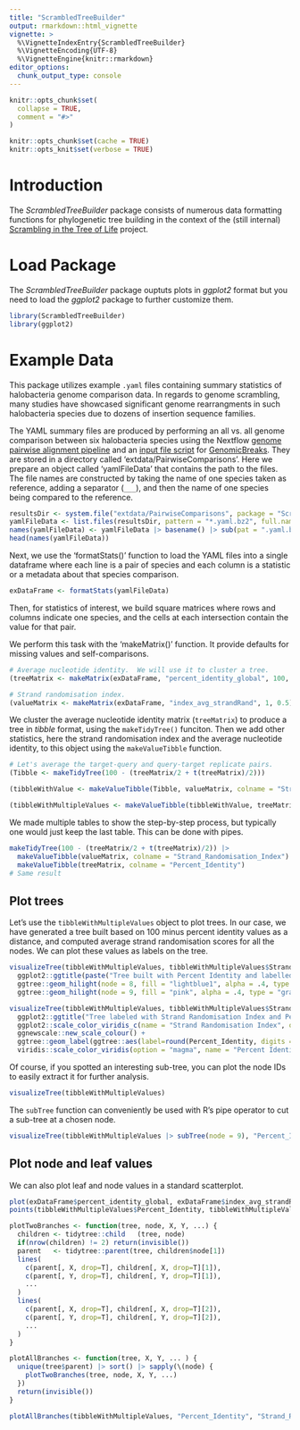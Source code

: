 ```yaml
---
title: "ScrambledTreeBuilder"
output: rmarkdown::html_vignette
vignette: >
  %\VignetteIndexEntry{ScrambledTreeBuilder}
  %\VignetteEncoding{UTF-8}
  %\VignetteEngine{knitr::rmarkdown}
editor_options:
  chunk_output_type: console
---
```


```r
knitr::opts_chunk$set(
  collapse = TRUE,
  comment = "#>"
)
```

```r
knitr::opts_chunk$set(cache = TRUE)
knitr::opts_knit$set(verbose = TRUE)
```

# Introduction

The _ScrambledTreeBuilder_ package consists of numerous data formatting
functions for phylogenetic tree building in the context of the (still internal)
[Scrambling in the Tree of Life](https://github.com/oist/LuscombeU_ScramblingInTheTreeOfLife)
project.

# Load Package

The _ScrambledTreeBuilder_ package ouptuts plots in _ggplot2_ format but you
need to load the _ggplot2_ package to further customize them.

```r
library(ScrambledTreeBuilder)
library(ggplot2)
```

# Example Data

This package utilizes example `.yaml` files containing summary statistics of
halobacteria genome comparison data. In regards to genome scrambling, many
studies have showcased significant genome rearrangments in such halobacteria
species due to dozens of insertion sequence families.

The YAML summary files are produced by performing an all vs. all genome
comparison between six halobacteria species using the Nextflow
[genome pairwise alignment pipeline](https://github.com/oist/plessy_pairwiseGenomeComparison)
and an [input file script](https://github.com/brennern/GenomeScrambling/blob/main/scripts/makeGBreaksInputFile.sh)
for [GenomicBreaks](https://github.com/oist/GenomicBreaks).  They are stored in
a directory called 'extdata/PairwiseComparisons'.  Here we prepare an object
called 'yamlFileData' that contains the path to the files.  The file names are
constructed by taking the name of one species taken as reference, adding a
separator (`___`), and then the name of one species being compared to the
reference.

```r
resultsDir <- system.file("extdata/PairwiseComparisons", package = "ScrambledTreeBuilder")
yamlFileData <- list.files(resultsDir, pattern = "*.yaml.bz2", full.names = TRUE)
names(yamlFileData) <- yamlFileData |> basename() |> sub(pat = ".yaml.bz2", rep="")
head(names(yamlFileData))
```

Next, we use the 'formatStats()' function to load the YAML files into a
single dataframe where each line is a pair of species and each column is
a statistic or a metadata about that species comparison.

```r
exDataFrame <- formatStats(yamlFileData)
```

Then, for statistics of interest, we build square matrices where rows and
columns indicate one species, and the cells at each intersection contain the
value for that pair.

We perform this task with the 'makeMatrix()' function.  It provide defaults for
missing values and self-comparisons.

```r
# Average nucleotide identity.  We will use it to cluster a tree.
(treeMatrix <- makeMatrix(exDataFrame, "percent_identity_global", 100, 50))
```

```r
# Strand randomisation index.
(valueMatrix <- makeMatrix(exDataFrame, "index_avg_strandRand", 1, 0.5))
```

We cluster the average nucleotide identity matrix (`treeMatrix`) to produce
a tree in _tibble_ format, using the `makeTidyTree()` funciton. Then we add
other statistics, here the strand randomisation index and the average nucleotide
identity, to this object using the `makeValueTibble` function.

```r
# Let's average the target-query and query-target replicate pairs.
(Tibble <- makeTidyTree(100 - (treeMatrix/2 + t(treeMatrix)/2)))
```

```r
(tibbleWithValue <- makeValueTibble(Tibble, valueMatrix, colname = "Strand_Randomisation_Index"))
```

```r
(tibbleWithMultipleValues <- makeValueTibble(tibbleWithValue, treeMatrix, colname = "Percent_Identity"))
```

We made multiple tables to show the step-by-step process, but typically one
would just keep the last table.  This can be done with pipes.

```r
makeTidyTree(100 - (treeMatrix/2 + t(treeMatrix)/2)) |>
  makeValueTibble(valueMatrix, colname = "Strand_Randomisation_Index") |>
  makeValueTibble(treeMatrix, colname = "Percent_Identity")
# Same result
```

## Plot trees

Let's use the `tibbleWithMultipleValues` object to plot trees.  In our case, we
have generated a tree built based on 100 minus percent identity values as a
distance, and computed average strand randomisation scores for all the nodes.
We can plot these values as labels on the tree.

```r
visualizeTree(tibbleWithMultipleValues, tibbleWithMultipleValues$Strand_Randomisation_Index) +
  ggplot2::ggtitle(paste("Tree built with Percent Identity and labelled with Strand Randomisation Index scores")) + 
  ggtree::geom_hilight(node = 8, fill = "lightblue1", alpha = .4, type = "gradient", gradient.direction = 'tr') +
  ggtree::geom_hilight(node = 9, fill = "pink", alpha = .4, type = "gradient", gradient.direction = 'tr')
```

```r
visualizeTree(tibbleWithMultipleValues, tibbleWithMultipleValues$Strand_Randomisation_Index, ynudge = 0.2) +
  ggplot2::ggtitle("Tree labeled with Strand Randomisation Index and Percent Identity (built with Percent Identity)") +
  ggplot2::scale_color_viridis_c(name = "Strand Randomisation Index", option = "cividis") +
  ggnewscale::new_scale_colour() +
  ggtree::geom_label(ggtree::aes(label=round(Percent_Identity, digits = 3), color = Percent_Identity), label.size = 0.25, size = 3, na.rm = TRUE, label.padding = ggtree::unit(0.15, "lines"), nudge_y = -0.2) +
  viridis::scale_color_viridis(option = "magma", name = "Percent Identity")
```

Of course, if you spotted an interesting sub-tree, you can plot the node IDs
to easily extract it for further analysis.

```r
visualizeTree(tibbleWithMultipleValues)
```

The `subTree` function can conveniently be used with R's pipe operator to cut
a sub-tree at a chosen node.

```r
visualizeTree(tibbleWithMultipleValues |> subTree(node = 9), "Percent_Identity")
```

## Plot node and leaf values

We can also plot leaf and node values in a standard scatterplot.

```r
plot(exDataFrame$percent_identity_global, exDataFrame$index_avg_strandRand, col = 'grey', xlab = "Percent identity", ylab="Strand randomisation index", main = "Leaf values are in grey and node values in red")
points(tibbleWithMultipleValues$Percent_Identity, tibbleWithMultipleValues$Strand_Randomisation_Index, col = 'red')

plotTwoBranches <- function(tree, node, X, Y, ...) {
  children <- tidytree::child   (tree, node)
  if(nrow(children) != 2) return(invisible())
  parent   <- tidytree::parent(tree, children$node[1])
  lines(
    c(parent[, X, drop=T], children[, X, drop=T][1]),
    c(parent[, Y, drop=T], children[, Y, drop=T][1]),
    ...
  )
  lines(
    c(parent[, X, drop=T], children[, X, drop=T][2]),
    c(parent[, Y, drop=T], children[, Y, drop=T][2]),
    ...
  )
}

plotAllBranches <- function(tree, X, Y, ... ) {
  unique(tree$parent) |> sort() |> sapply(\(node) {
    plotTwoBranches(tree, node, X, Y, ...)
  })
  return(invisible())
}

plotAllBranches(tibbleWithMultipleValues, "Percent_Identity", "Strand_Randomisation_Index", col = "red")
```
